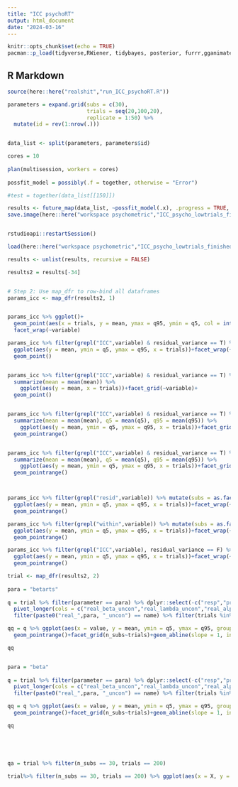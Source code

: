 ```yaml
---
title: "ICC psychoRT"
output: html_document
date: "2024-03-16"
---
```


```r
knitr::opts_chunk$set(echo = TRUE)
pacman::p_load(tidyverse,RWiener, tidybayes, posterior, furrr,gganimate, cmdstanr,patchwork, gamlss,truncnorm,extraDistr,flextable,lmerTest,lme4,Matrix,pracma)
```

## R Markdown

```r
source(here::here("realshit","run_ICC_psychoRT.R"))

parameters = expand.grid(subs = c(30),
                         trials = seq(20,100,20),
                         replicate = 1:50) %>% 
  mutate(id = rev(1:nrow(.)))


data_list <- split(parameters, parameters$id)

cores = 10
  
plan(multisession, workers = cores)
  
possfit_model = possibly(.f = together, otherwise = "Error")

#test = together(data_list[[150]])

results <- future_map(data_list, ~possfit_model(.x), .progress = TRUE, .options = furrr_options(seed = TRUE,scheduling = 2L))
save.image(here::here("workspace psychometric","ICC_psycho_lowtrials_finished_beta=3 comparison RT.RData"))


rstudioapi::restartSession()
```


```r
load(here::here("workspace psychometric","ICC_psycho_lowtrials_finished_beta=3 rts.RData"))

results <- unlist(results, recursive = FALSE)

results2 = results[-34]


# Step 2: Use map_dfr to row-bind all dataframes
params_icc <- map_dfr(results2, 1)


params_icc %>% ggplot()+
  geom_point(aes(x = trials, y = mean, ymax = q95, ymin = q5, col = interaction(residual_variance, subs)), position = position_jitter(width = 5, height = 0))+
  facet_wrap(~variable)

params_icc %>% filter(grepl("ICC",variable) & residual_variance == T) %>% mutate(subs = as.factor(subs)) %>% 
  ggplot(aes(y = mean, ymin = q5, ymax = q95, x = trials))+facet_wrap(~variable, nrow = 2, scales = "free")+
  geom_point()


params_icc %>% filter(grepl("ICC",variable) & residual_variance == T) %>% group_by(trials,variable) %>% 
  summarize(mean = mean(mean)) %>% 
    ggplot(aes(y = mean, x = trials))+facet_grid(~variable)+
  geom_point()


params_icc %>% filter(grepl("ICC",variable) & residual_variance == T) %>% group_by(subs,trials,variable) %>% 
  summarize(mean = mean(mean), q5 = mean(q5), q95 = mean(q95)) %>% 
    ggplot(aes(y = mean, ymin = q5, ymax = q95, x = trials))+facet_grid(subs~variable)+
  geom_pointrange()


params_icc %>% filter(grepl("ICC",variable) & residual_variance == T) %>% group_by(trials,variable) %>% 
  summarize(mean = mean(mean), q5 = mean(q5), q95 = mean(q95)) %>% 
    ggplot(aes(y = mean, ymin = q5, ymax = q95, x = trials))+facet_grid(~variable)+
  geom_pointrange()



params_icc %>% filter(grepl("resid",variable)) %>% mutate(subs = as.factor(subs)) %>% 
  ggplot(aes(y = mean, ymin = q5, ymax = q95, x = trials))+facet_wrap(~variable, nrow = 2, scales = "free")+
  geom_pointrange()

params_icc %>% filter(grepl("within",variable)) %>% mutate(subs = as.factor(subs)) %>% 
  ggplot(aes(y = mean, ymin = q5, ymax = q95, x = trials))+facet_wrap(~variable, nrow = 2, scales = "free")+
  geom_pointrange()

params_icc %>% filter(grepl("ICC",variable), residual_variance == F) %>% mutate(subs = as.factor(subs)) %>% 
  ggplot(aes(y = mean, ymin = q5, ymax = q95, x = trials))+facet_wrap(~variable, nrow = 2, scales = "free")+
  geom_pointrange()

```


```r
trial <- map_dfr(results2, 2)
  
para = "betarts"
  
q = trial %>% filter(parameter == para) %>% dplyr::select(-c("resp","prob","X","trials.1","rts")) %>% distinct() %>% 
  pivot_longer(cols = c("real_beta_uncon","real_lambda_uncon","real_alpha_uncon","real_betarts_uncon","real_shift_uncon","real_sigma_uncon","real_inter_uncon")) %>% 
  filter(paste0("real_",para, "_uncon") == name) %>% filter(trials %in% c(40,120,200))

qq = q %>% ggplot(aes(x = value, y = mean, ymin = q5, ymax = q95, group = sim_id))+
  geom_pointrange()+facet_grid(n_subs~trials)+geom_abline(slope = 1, intercept = 0)

qq


para = "beta"
  
q = trial %>% filter(parameter == para) %>% dplyr::select(-c("resp","prob","X","trials.1","rts")) %>% distinct() %>% 
  pivot_longer(cols = c("real_beta_uncon","real_lambda_uncon","real_alpha_uncon","real_betarts_uncon","real_shift_uncon","real_sigma_uncon","real_inter_uncon")) %>% 
  filter(paste0("real_",para, "_uncon") == name) %>% filter(trials %in% c(40,120,200))

qq = q %>% ggplot(aes(x = value, y = mean, ymin = q5, ymax = q95, group = sim_id))+
  geom_pointrange()+facet_grid(n_subs~trials)+geom_abline(slope = 1, intercept = 0)

qq





qa = trial %>% filter(n_subs == 30, trials == 200)

trial%>% filter(n_subs == 30, trials == 200) %>% ggplot(aes(x = X, y = rts, col = as.factor(sessions))) +geom_point()+facet_wrap(~subs)+scale_x_continuous(limits = c(-40,40))


```

